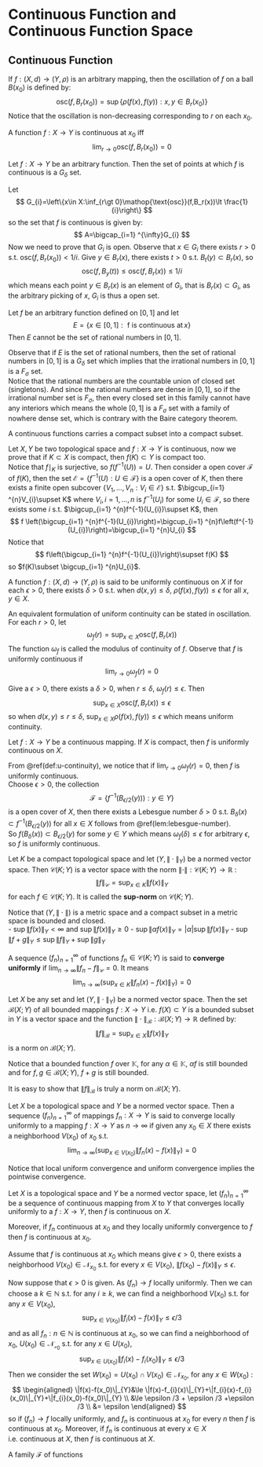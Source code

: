 # Continuous Function and Continuous Function Space

## Continuous Function

::: {.definition  name="oscillation"}

If $f:\left(X,d\right)\to \left(Y,\rho\right)$ is an arbitrary mapping, then the oscillation of $f$ on a ball $B\left(x_0\right)$ is defined by:
$$ 
\mathop{\text{osc}}(f,B_r(x_0))=\sup\left\{\rho(f(x),f(y)):x,y\in B_r(x_0)\right\}
$$
Notice that the oscillation is non-decreasing corresponding to $r$ on each $x_0$.

:::

::: {.proposition  name=""}

A function $f:X\to Y$ is continuous at $x_0$ iff 
$$ 
\lim _{r\to 0}\mathop{\text{osc}}(f,B_r(x_0))=0
$$

:::

::: {.theorem  name=""}

Let $f:X\to Y$ be an arbitrary function. Then the set of points at which $f$ is continuous is a $G_\delta$ set.

:::

::: {.proof}

Let 
$$ 
G_{i}=\left\{x\in X:\inf_{r\gt 0}\mathop{\text{osc}}(f,B_r(x))\lt \frac{1}{i}\right\}
$$
so the set that $f$ is continuous is given by:
$$ 
A=\bigcap_{i=1} ^{\infty}G_{i}
$$
Now we need to prove that $G_{i}$ is open. Observe that $x\in G_{i}$ there exists $r\gt 0$ s.t. $\mathop{\text{osc}}(f,B_r(x_0))\lt 1 /i$. Give $y\in B_r(x)$, there exists $t\gt 0$ s.t. $B_t(y)\subset B_{r}(x)$, so
$$ 
\mathop{\text{osc}}(f,B_{y}(t))\le \mathop{\text{osc}}(f,B_{r}(x))\le 1 /i
$$
which means each point $y\in B_{r}(x)$ is an element of $G_{i}$, that is $B_{r}(x)\subset G_{i}$, as the arbitrary picking of $x$, $G_{i}$ is thus a open set.

:::

::: {.theorem  name=""}

Let $f$ be an arbitrary function defined on $[0,1]$ and let 
$$ 
E=\left\{x\in [0,1]:\mathop{\text{ $f$ is continuous at}}x\right\}
$$
Then $E$ cannot be the set of rational numbers in $[0,1]$.

:::

::: {.proof}

Observe that if $E$ is the set of rational numbers, then the set of rational numbers in  $[0,1]$ is a $G_\delta$ set which implies that the irrational numbers in $[0,1]$ is a $F_\sigma$ set.  
Notice that the rational numbers are the countable union of closed set (singletons). And since the rational numbers are dense in $[0,1]$, so if the irrational number set is $F_\sigma$, then every closed set in this family cannot have any interiors which means the whole $[0,1]$ is a $F_\sigma$ set with a family of nowhere dense set, which is contrary with the Baire category theorem.

:::


::: {.theorem  name=""}

A continuous functions carries a compact subset into a compact subset.

:::

::: {.proof}
 
Let $X,Y$ be two topological space and $f:X\to Y$ is continuous, now we prove that if $K\subset X$ is compact, then $f(K)\subset Y$ is compact too.  
Notice that $f\mid _K$ is surjective, so $f(f^{-1}(U))=U$. Then consider a open cover $\mathcal{F}$ of $f(K)$, then the set $\mathcal{E}=\left\{f^{-1}(U):U\in \mathcal{F}\right\}$ is a open cover of $K$, then there exists a finite open subcover $\left\{V_1,\ldots,V_n:V_{i}\in \mathcal{E}\right\}$ s.t. $\bigcup_{i=1} ^{n}V_{i}\supset K$ where $V_{i},i=1,\ldots,n$ is $f^{-1}(U_{i})$ for some $U_{i}\in \mathcal{F}$, so there exists some $i$ s.t. $\bigcup_{i=1} ^{n}f^{-1}(U_{i})\supset K$, then 
$$ 
f \left(\bigcup_{i=1} ^{n}f^{-1}(U_{i})\right)=\bigcup_{i=1} ^{n}f\left(f^{-1}(U_{i})\right)=\bigcup_{i=1} ^{n}U_{i}
$$
Notice that
$$ 
f\left(\bigcup_{i=1} ^{n}f^{-1}(U_{i})\right)\supset f(K)
$$
so $f(K)\subset \bigcup_{i=1} ^{n}U_{i}$.

:::

::: {.definition #u-continuity name="uniformly continuous"}

A function $f:(X,d)\to (Y,\rho)$ is said to be uniformly continuous on $X$ if for each $\epsilon\gt 0$, there exists $\delta\gt 0$ s.t. when $d(x,y)\le \delta$, $\rho(f(x),f(y))\le \epsilon$ for all $x,y\in X$.

An equivalent formulation of uniform continuity can be stated in oscillation. For each $r\gt 0$, let 
$$ 
\omega_f(r)=\sup_{x\in X}\mathop{\text{osc}}\left(f,B_{r}(x)\right)
$$
The function $\omega_f$ is called the modulus of continuity of $f$. Observe that $f$ is uniformly continuous if
$$ 
\lim _{r\to 0}\omega_f(r)=0
$$

:::

::: {.proof}

Give a $\epsilon\gt 0$, there exists a $\delta\gt 0$, when $r\le \delta$, $\omega_f(r)\le \epsilon$. Then
$$ 
\sup_{x\in X}\mathop{\text{osc}}(f,B_{r}(x))\le \epsilon
$$
so when $d(x,y)\le r\le \delta$, $\sup_{x\in X}\rho(f(x),f(y))\le \epsilon$ which means uniform continuity.

:::

::: {.theorem  name=""}

Let $f:X\to Y$ be a continuous mapping. If $X$ is compact, then $f$ is uniformly continuous on $X$.

:::

::: {.proof}

From \@ref(def:u-continuity), we notice that if $\lim _{r\to 0}\omega_f(r)=0$, then $f$ is uniformly continuous.  
Choose $\epsilon\gt 0$, the collection
$$ 
\mathcal{F}=\left\{f^{-1}(B_{\epsilon /2}(y))):y\in Y\right\}
$$
is a open cover of $X$, then there exists a Lebesgue number $\delta\gt 0$ s.t. $B_{\delta}(x)\subset f^{-1}(B_{\epsilon /2}(y))$ for all $x\in X$ follows from \@ref(lem:lebesgue-number).  
So $f(B_{\delta}(x))\subset B_{\epsilon /2}(y)$ for some $y\in Y$ which means $\omega_f(\delta)\le \epsilon$ for arbitrary $\epsilon$, so $f$ is uniformly continuous.

:::



::: {.theorem  name=""}

Let $K$ be a compact topological space and let $(Y,\|\cdot\|_{Y})$ be a normed vector space. Then $\mathcal{C}(K;Y)$ is a vector space with the norm $\|\cdot \|:\mathcal{C}(K;Y)\to \mathbb{R}$ :
$$ 
\|f\|_{\mathcal{C}}=\sup_{x\in K}\|f(x)\|_{Y}
$$
for each $f\in \mathcal{C}(K;Y)$. It is called the **sup-norm** on $\mathcal{C}(K;Y)$.

:::

::: {.proof}

Notice that $(Y,\|\cdot\|_{})$ is a metric space and a compact subset in a metric space is bounded and closed.  
-   $\sup\|f(x)\|_Y \lt \infty$ and $\sup\|f(x)\|_Y \ge 0$ 
-   $\sup\|\alpha f(x)\|_Y=\lvert \alpha \rvert \sup \|f(x)\|_Y$
-   $\sup\|f+g\|_Y \le\sup\|f\|_Y+\sup\|g\|_Y$

:::


::: {.definition  name="converge uniformly"}

A sequence $(f_n)_{n=1}^{\infty}$ of functions $f_n\in \mathcal{C}(K;Y)$ is said to **converge uniformly** if $\lim _{n\to \infty}\|f_n-f\|_{\mathcal{C}}=0$. It means
$$ 
\lim _{n\to \infty}\bigg(\sup_{x\in K}\|f_n(x)-f(x)\|_Y\bigg)=0
$$

:::

::: {.theorem  name=""}

Let $X$ be any set and let $(Y,\|\cdot\|_{Y})$ be a normed vector space. Then the set $\mathcal{B}(X;Y)$ of all bounded mappings $f:X\to Y$ i.e. $f(X)\subset Y$ is a bounded subset in $Y$ is a vector space and the function $\|\cdot \|_{\mathcal{B}}:\mathcal{B}(X;Y)\to \mathbb{R}$ defined by:
$$ 
\|f\|_{\mathcal{B}}=\sup_{x\in X}\|f(x)\|_{Y}
$$
is a norm on $\mathcal{B}(X;Y)$.

:::

::: {.proof}

Notice that a bounded function $f$ over $\mathbb{K}$, for any $\alpha\in \mathbb{K}$, $\alpha f$ is still bounded and for $f,g\in \mathcal{B}(X;Y)$, $f+g$ is still bounded.

It is easy to show that $\|f\|_{\mathcal{B}}$ is truly a norm on $\mathcal{B}(X;Y)$.

:::

::: {.definition  name="local uniform convergence"}

Let $X$ be a topological space and $Y$ be a normed vector space. Then a sequence $(f_n)_{n=1}^{\infty}$ of mappings $f_n:X\to Y$ is said to converge locally uniformly to a mapping $f:X\to Y$ as $n\to \infty$ if given any $x_0\in X$ there exists a neighborhood $V(x_0)$ of $x_0$ s.t. 
$$ 
\lim _{n\to \infty}\bigg(\sup_{x\in V(x_0)}\|f_n(x)-f(x)\|_{Y}\bigg)=0
$$

:::

Notice that local uniform convergence and uniform convergence implies the pointwise convergence.


::: {.theorem  name=""}

Let $X$ is a topological space and $Y$ be a normed vector space, let $(f_n)_{n=1}^{\infty}$ be a sequence of continuous mapping from $X$ to $Y$ that converges locally uniformly to a $f:X\to Y$, then $f$ is continuous on  $X$.

Moreover, if $f_n$ continuous at $x_0$ and they locally uniformly convergence to $f$ then $f$ is continuous at $x_0$.

:::

::: {.proof}

Assume that $f$ is continuous at $x_0$ which means give $\epsilon\gt 0$, there exists a neighborhood  $V(x_0)\in \mathcal{N}_{x_0}$ s.t. for every $x\in V(x_0)$, $\|f(x_0)-f(x)\|_{Y}\le \epsilon$.

Now suppose that $\epsilon\gt 0$ is given. As $(f_n)\to f$ locally uniformly. Then we can choose a $k\in \mathbb{N}$ s.t. for any $i\ge k$, we can find a neighborhood $V(x_0)$ s.t. for any $x\in V(x_0)$, 
$$
\sup_{x\in V(x_0)}\|f_i(x)-f(x)\|_{Y}\le \epsilon /3
$$
and as all $f_n:n\in \mathbb{N}$ is continuous at $x_0$, so we can find a neighborhood of $x_0$, $U(x_0)\in \mathcal{N_{x_0}}$ s.t. for any $x\in U(x_0)$, 
$$ 
\sup_{x\in U(x_0)}\|f_{i}(x)-f_{i}(x_0)\|_{Y}\le \epsilon /3
$$
Then we consider the set $W(x_0)=U(x_0)\cap V(x_0)\in \mathcal{N}_{x_0}$, for any $x\in W(x_0)$ :
$$ 
\begin{aligned}
    \|f(x)-f(x_0)\|_{Y}&\le \|f(x)-f_{i}(x)\|_{Y}+\|f_{i}(x)-f_{i}(x_0)\|_{Y}+\|f_{i}(x_0)-f(x_0)\|_{Y} \\
    &\le \epsilon /3 + \epsilon /3 +\epsilon /3 \\ 
    &= \epsilon
\end{aligned}
$$
so if $(f_n)\to f$ locally uniformly, and $f_n$ is continuous at $x_0$ for every $n$ then $f$ is continuous at $x_0$. Moreover, if $f_n$ is continuous at every $x\in X$ i.e. continuous at $X$, then $f$ is continuous at $X$.

:::

::: {.definition  name="equicontinuous"}

A family $\mathcal{F}$ of functions

:::
























